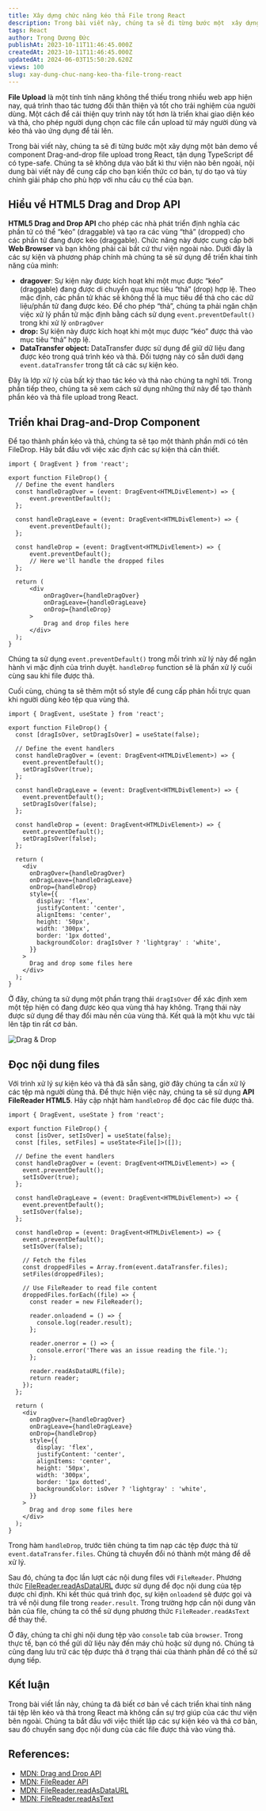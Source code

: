 ```yaml
---
title: Xây dựng chức năng kéo thả File trong React
description: Trong bài viết này, chúng ta sẽ đi từng bước một  xây dựng một bản demo về component Drag-and-drop file upload trong React, tận dụng TypeScript để có type-safe
tags: React
author: Trọng Dương Đức
publishAt: 2023-10-11T11:46:45.000Z
createdAt: 2023-10-11T11:46:45.000Z
updatedAt: 2024-06-03T15:50:20.620Z
views: 100
slug: xay-dung-chuc-nang-keo-tha-file-trong-react
---
```


**File Upload** là một tính tính năng không thể thiếu trong nhiều web app hiện nay, quá trình thao tác tương đối thân thiện và tốt cho trải nghiệm của người dùng. Một cách để cải thiện quy trình này tốt hơn là triển khai giao diện kéo và thả, cho phép người dụng chọn các file cần upload từ máy người dùng và kéo thả vào ứng dụng để tải lên.

Trong bài viết này, chúng ta sẽ đi từng bước một  xây dựng một bản demo về component Drag-and-drop file upload trong React, tận dụng TypeScript để có type-safe. Chúng ta sẽ không dựa vào bất kì thư viện nào bên ngoài, nội dung bài viết này để cung cấp cho bạn kiến thức cơ bản, tự do tạo và tùy chỉnh giải pháp cho phù hợp với nhu cầu cụ thể của bạn.

## Hiểu về HTML5 Drag and Drop API

**HTML5 Drag and Drop API** cho phép các nhà phát triển định nghĩa các phần tử có thể “kéo” (draggable) và tạo ra các vùng “thả” (dropped) cho các phần tử đang được kéo (draggable). Chức năng này được cung cấp bởi **Web Browser** và bạn không phải cài bất cứ thư viện ngoài nào. Dưới đây là các sự kiện và phương pháp chính mà chúng ta sẽ sử dụng để triển khai tính năng của mình:

- **dragover**: Sự kiện này được kích hoạt khi một mục được “kéo” (draggable) đang được di chuyển qua mục tiêu “thả” (drop) hợp lệ. Theo mặc định, các phần tử khác sẽ không thể là mục tiêu để thả cho các dữ liệu/phần tử đang được kéo. Để cho phép “thả”, chúng ta phải ngăn chặn việc xử lý phần tử mặc định bằng cách sử dụng `event.preventDefault()` trong khi xử lý `onDragOver`
- **drop:** Sự kiện này được kích hoạt khi một mục được “kéo” được thả vào mục tiêu “thả” hợp lệ.
- **DataTransfer object:** DataTransfer được sử dụng để giữ dữ liệu đang được kéo trong quá trình kéo và thả. Đối tượng này có sẵn dưới dạng `event.dataTransfer` trong tất cả các sự kiện kéo.

Đây là lớp xử lý của bất kỳ thao tác kéo và thả nào chúng ta nghĩ tới. Trong phần tiếp theo, chúng ta sẽ xem cách sử dụng những thứ này để tạo thành phần kéo và thả file upload trong React.

## Triển khai Drag-and-Drop Component

Để tạo thành phần kéo và thả, chúng ta sẽ tạo một thành phần mới có tên FileDrop. Hãy bắt đầu với việc xác định các sự kiện thả cần thiết.

```tsx
import { DragEvent } from 'react';

export function FileDrop() {
  // Define the event handlers
  const handleDragOver = (event: DragEvent<HTMLDivElement>) => {
      event.preventDefault();
  };

  const handleDragLeave = (event: DragEvent<HTMLDivElement>) => {
      event.preventDefault();
  };

  const handleDrop = (event: DragEvent<HTMLDivElement>) => {
      event.preventDefault();
      // Here we'll handle the dropped files
  };

  return (
      <div
          onDragOver={handleDragOver}
          onDragLeave={handleDragLeave}
          onDrop={handleDrop}
      >
          Drag and drop files here
      </div>
  );
}
```

Chúng ta sử dụng `event.preventDefault()` trong mỗi trình xử lý này để ngăn hành vi mặc định của trình duyệt. `handleDrop` function sẽ là phần xử lý cuối cùng sau khi file được thả.

Cuối cùng, chúng ta sẽ thêm một số style để cung cấp phản hồi trực quan khi người dùng kéo tệp qua vùng thả.

```tsx
import { DragEvent, useState } from 'react';

export function FileDrop() {
  const [dragIsOver, setDragIsOver] = useState(false);

  // Define the event handlers
  const handleDragOver = (event: DragEvent<HTMLDivElement>) => {
    event.preventDefault();
    setDragIsOver(true);
  };

  const handleDragLeave = (event: DragEvent<HTMLDivElement>) => {
    event.preventDefault();
    setDragIsOver(false);
  };

  const handleDrop = (event: DragEvent<HTMLDivElement>) => {
    event.preventDefault();
    setDragIsOver(false);
  };

  return (
    <div
      onDragOver={handleDragOver}
      onDragLeave={handleDragLeave}
      onDrop={handleDrop}
      style={{
        display: 'flex',
        justifyContent: 'center',
        alignItems: 'center',
        height: '50px',
        width: '300px',
        border: '1px dotted',
        backgroundColor: dragIsOver ? 'lightgray' : 'white',
      }}
    >
      Drag and drop some files here
    </div>
  );
}
```

Ở đây, chúng ta sử dụng một phần trạng thái `dragIsOver` để xác định xem một tệp hiện có đang được kéo qua vùng thả hay không. Trạng thái này được sử dụng để thay đổi màu nền của vùng thả. Kết quả là một khu vực tải lên tập tin rất cơ bản.

![Drag & Drop](https://res.cloudinary.com/xskill/image/upload/v1696959007/codestus/image_cr5tfb.png)

## Đọc nội dung files

Với trình xử lý sự kiện kéo và thả đã sẵn sàng, giờ đây chúng ta cần xử lý các tệp mà người dùng thả. Để thực hiện việc này, chúng ta sẽ sử dụng **API FileReader HTML5**. Hãy cập nhật hàm `handleDrop` để đọc các file được thả.

```tsx
import { DragEvent, useState } from 'react';

export function FileDrop() {
  const [isOver, setIsOver] = useState(false);
  const [files, setFiles] = useState<File[]>([]);

  // Define the event handlers
  const handleDragOver = (event: DragEvent<HTMLDivElement>) => {
    event.preventDefault();
    setIsOver(true);
  };

  const handleDragLeave = (event: DragEvent<HTMLDivElement>) => {
    event.preventDefault();
    setIsOver(false);
  };

  const handleDrop = (event: DragEvent<HTMLDivElement>) => {
    event.preventDefault();
    setIsOver(false);

    // Fetch the files
    const droppedFiles = Array.from(event.dataTransfer.files);
    setFiles(droppedFiles);

    // Use FileReader to read file content
    droppedFiles.forEach((file) => {
      const reader = new FileReader();

      reader.onloadend = () => {
        console.log(reader.result);
      };

      reader.onerror = () => {
        console.error('There was an issue reading the file.');
      };

      reader.readAsDataURL(file);
      return reader;
    });
  };

  return (
    <div
      onDragOver={handleDragOver}
      onDragLeave={handleDragLeave}
      onDrop={handleDrop}
      style={{
        display: 'flex',
        justifyContent: 'center',
        alignItems: 'center',
        height: '50px',
        width: '300px',
        border: '1px dotted',
        backgroundColor: isOver ? 'lightgray' : 'white',
      }}
    >
      Drag and drop some files here
    </div>
  );
}
```

Trong hàm `handleDrop`, trước tiên chúng ta tìm nạp các tệp được thả từ `event.dataTransfer.files`. Chúng tả chuyển đổi nó thành một mảng để dễ xử lý.

Sau đó, chúng ta đọc lần lượt các nội dung files với `FileReader`. Phương thức [FileReader.readAsDataURL](https://developer.mozilla.org/en-US/docs/Web/API/FileReader/readAsDataURL) được sử dụng để đọc nội dung của tệp được chỉ định. Khi kết thúc quá trình đọc, sự kiện `onloadend` sẽ được gọi và trả về nội dung file trong `reader.result`. Trong trường hợp cần nội dung văn bản của file, chúng ta có thể sử dụng phương thức `FileReader.readAsText` để thay thế. 

Ở đây, chúng ta chỉ ghi nội dung tệp vào `console` tab của `browser`. Trong thực tế, bạn có thể gửi dữ liệu này đến máy chủ hoặc sử dụng nó. Chúng tả cũng đang lưu trữ các tệp được thả ở trạng thái của thành phần để có thể sử dụng tiếp.

## Kết luận

Trong bài viết lần này, chúng ta đã biết cơ bản về cách triển khai tính năng tải tệp lên kéo và thả trong React mà không cần sự trợ giúp của các thư viện bên ngoài. Chúng ta bắt đầu với việc thiết lập các sự kiện kéo và thả cơ bản, sau đó chuyển sang đọc nội dung của các file được thả vào vùng thả.

## References:

- [MDN: Drag and Drop API](https://developer.mozilla.org/en-US/docs/Web/API/HTML_Drag_and_Drop_API)
- [MDN: FileReader API](https://developer.mozilla.org/en-US/docs/Web/API/FileReader)
- [MDN: FileReader.readAsDataURL](https://developer.mozilla.org/en-US/docs/Web/API/FileReader/readAsDataURL)
- [MDN: FileReader.readAsText](https://developer.mozilla.org/en-US/docs/Web/API/FileReader/readAsText)
      